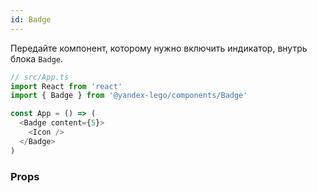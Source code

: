 ```yaml
---
id: Badge
---
```



Передайте компонент, которому нужно включить индикатор, внутрь блока `Badge`.

```ts
// src/App.ts
import React from 'react'
import { Badge } from '@yandex-lego/components/Badge'

const App = () => (
  <Badge content={5}>
    <Icon />
  </Badge>
)
```

### Props

<PropsTable props={badgeProps} />
